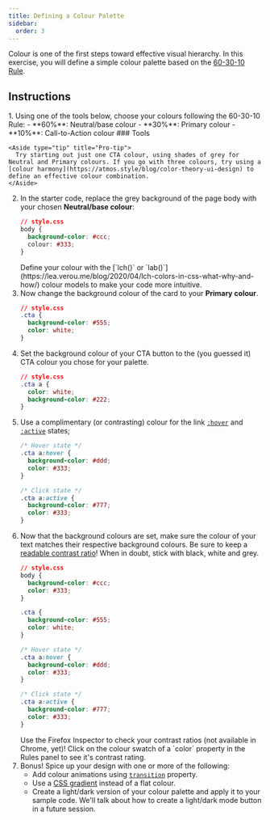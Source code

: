 ```yaml
---
title: Defining a Colour Palette
sidebar:
  order: 3
---
```


Colour is one of the first steps toward effective visual hierarchy. In this exercise, you will define a simple colour palette based on the [60-30-10 Rule](https://www.youtube.com/watch?v=UWwNIMHFdW4).

## Instructions
<LinkCard title="Starter coder" href="https://codepen.io/acidtone/pen/qBeGbGW" />
<Steps>
1. Using one of the tools below, choose your colours following the 60-30-10 Rule:
    - **60%**: Neutral/base colour
    - **30%**: Primary colour
    - **10%**: Call-to-Action colour
    ### Tools
    <LinkCard title="Atmos - Colour Palette Generator" href="https://atmos.style/" />
    <LinkCard title="Coolers" href="https://coolors.co/" />
    <LinkCard title="Image Colour Pallette Generator" href="https://coolors.co/image-picker" />

    <Aside type="tip" title="Pro-tip">
      Try starting out just one CTA colour, using shades of grey for Neutral and Primary colours. If you go with three colours, try using a [colour harmony](https://atmos.style/blog/color-theory-ui-design) to define an effective colour combination.
    </Aside>

2. In the starter code, replace the grey background of the page body with your chosen **Neutral/base colour**:
    ```css "#ccc"
    // style.css
    body {
      background-color: #ccc;
      colour: #333;
    }
    ``` 
    <Aside type="tip" title="Pro-tip">
      Define your colour with the [`lch()` or `lab()`](https://lea.verou.me/blog/2020/04/lch-colors-in-css-what-why-and-how/) colour models to make your code more intuitive.
    </Aside>
3. Now change the background colour of the card to your **Primary colour**.
    ```css "#555"
    // style.css
    .cta {
      background-color: #555;
      color: white;
    }
    ```
4. Set the background colour of your CTA button to the (you guessed it) CTA colour you chose for your palette.
    ```css "#222"
    // style.css
    .cta a {
      color: white;
      background-color: #222;
    }
    ```
5. Use a complimentary (or contrasting) colour for the link [`:hover`](https://developer.mozilla.org/en-US/docs/Web/CSS/:hover) and [`:active`](https://developer.mozilla.org/en-US/docs/Web/CSS/:active) states;
    ```css "#ddd" "#777"
    /* Hover state */
    .cta a:hover {
      background-color: #ddd;
      color: #333;
    }

    /* Click state */
    .cta a:active {
      background-color: #777;
      color: #333;
    }
    ```
6. Now that the background colours are set, make sure the colour of your text matches their respective background colours. Be sure to keep a [readable contrast ratio](https://www.siegemedia.com/contrast-ratio)! When in doubt, stick with black, white and grey.
    ```css "#333" "white" "#333"
    // style.css
    body {
      background-color: #ccc;
      color: #333;
    }

    .cta {
      background-color: #555;
      color: white;
    }

    /* Hover state */
    .cta a:hover {
      background-color: #ddd;
      color: #333;
    }

    /* Click state */
    .cta a:active {
      background-color: #777;
      color: #333;
    }
    ```
    <Aside type="tip" title="Pro-tip">
      Use the Firefox Inspector to check your contrast ratios (not available in Chrome, yet)! Click on the colour swatch of a `color` property in the Rules panel to see it's contrast rating.
    </Aside>
7. Bonus! Spice up your design with one or more of the following:
    - Add colour animations using [`transition`](https://css-tricks.com/almanac/properties/t/transition/) property.
    - Use a [CSS gradient](https://css-tricks.com/css3-gradients/) instead of a flat colour.
    - Create a light/dark version of your colour palette and apply it to your sample code. We'll talk about how to create a light/dark mode button in a future session.
</Steps>
